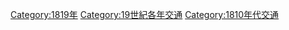 [[Category:1819年|Category:1819年]]
[[Category:19世紀各年交通|Category:19世紀各年交通]]
[[Category:1810年代交通|Category:1810年代交通]]